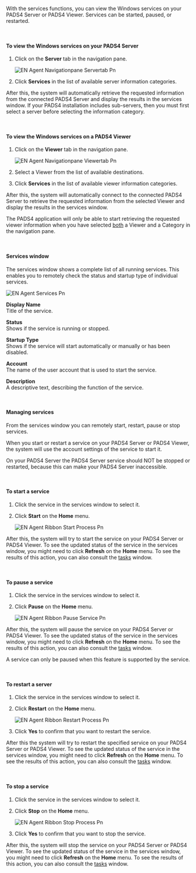 With the services functions, you can view the Windows services on your PADS4 Server or PADS4 Viewer. Services can be started, paused, or restarted.

 

#### **To view the Windows services on your PADS4 Server**

1. Click on the **Server** tab in the navigation pane.

   ![EN Agent Navigationpane Servertab Pn](/images/digital-signage/windows-applications/agent/remote-management-and-monitoring/EN-Agent-Navigationpane-Servertab.png)
2. Click **Services** in the list of available server information categories.

After this, the system will automatically retrieve the requested information from the connected PADS4 Server and display the results in the services window. If your PADS4 installation includes sub-servers, then you must first select a server before selecting the information category.

 

#### **To view the Windows services on a PADS4 Viewer**

1. Click on the **Viewer** tab in the navigation pane.

   ![EN Agent Navigationpane Viewertab Pn](/images/digital-signage/windows-applications/agent/remote-management-and-monitoring/EN-Agent-Navigationpane-Viewertab.png)
2. Select a Viewer from the list of available destinations.
3. Click **Services** in the list of available viewer information categories.

After this, the system will automatically connect to the connected PADS4 Server to retrieve the requested information from the selected Viewer and display the results in the services window.

<Warning>
  The PADS4 application will only be able to start retrieving the requested viewer information when you have selected <u>both</u> a Viewer and a Category in the navigation pane.
</Warning>

 

#### **Services window**

The services window shows a complete list of all running services. This enables you to remotely check the status and startup type of individual services.

![EN Agent Services Pn](/images/digital-signage/windows-applications/agent/remote-management-and-monitoring/EN-Agent-Services.png)

**Display Name**\
Title of the service.

**Status**\
Shows if the service is running or stopped.

**Startup Type**\
Shows if the service will start automatically or manually or has been disabled.

**Account**\
The name of the user account that is used to start the service.

**Description**\
A descriptive text, describing the function of the service.

 

#### **Managing services**

From the services window you can remotely start, restart, pause or stop services.

When you start or restart a service on your PADS4 Server or PADS4 Viewer, the system will use the account settings of the service to start it.

On your PADS4 Server the PADS4 Server service should NOT be stopped or restarted, because this can make your PADS4 Server inaccessible.

 

#### **To start a service**

1. Click the service in the services window to select it.
2. Click **Start** on the **Home** menu.

   ![EN Agent Ribbon Start Process Pn](/images/digital-signage/windows-applications/agent/remote-management-and-monitoring/EN-Agent-RibbonStartProcess.png)

After this, the system will try to start the service on your PADS4 Server or PADS4 Viewer. To see the updated status of the service in the services window, you might need to click **Refresh** on the **Home** menu. To see the results of this action, you can also consult the [tasks](https://pads4documentation.blob.core.windows.net/agent/Content/Main%20Window/Tasks.htm) window.

 

#### **To pause a service**

1. Click the service in the services window to select it.
2. Click **Pause** on the **Home** menu.

   ![EN Agent Ribbon Pause Service Pn](/images/digital-signage/windows-applications/agent/remote-management-and-monitoring/EN-Agent-Ribbon-PauseService.png)

After this, the system will pause the service on your PADS4 Server or PADS4 Viewer. To see the updated status of the service in the services window, you might need to click **Refresh** on the **Home** menu. To see the results of this action, you can also consult the [tasks](https://pads4documentation.blob.core.windows.net/agent/Content/Main%20Window/Tasks.htm) window.

<Tip>
  A service can only be paused when this feature is supported by the service.
</Tip>

 

#### **To restart a server**

1. Click the service in the services window to select it.
2. Click **Restart** on the **Home** menu.

   ![EN Agent Ribbon Restart Process Pn](/images/digital-signage/windows-applications/agent/remote-management-and-monitoring/EN-Agent-Ribbon-RestartProcess.png)
3. Click **Yes** to confirm that you want to restart the service.

After this the system will try to restart the specified service on your PADS4 Server or PADS4 Viewer. To see the updated status of the service in the services window, you might need to click **Refresh** on the **Home** menu. To see the results of this action, you can also consult the [tasks](https://pads4documentation.blob.core.windows.net/agent/Content/Main%20Window/Tasks.htm) window.

 

#### **To stop a service**

1. Click the service in the services window to select it.
2. Click **Stop** on the **Home** menu.

   ![EN Agent Ribbon Stop Process Pn](/images/digital-signage/windows-applications/agent/remote-management-and-monitoring/EN-Agent-Ribbon-StopProcess.png)
3. Click **Yes** to confirm that you want to stop the service.

After this, the system will stop the service on your PADS4 Server or PADS4 Viewer. To see the updated status of the service in the services window, you might need to click **Refresh** on the **Home** menu. To see the results of this action, you can also consult the [tasks](https://pads4documentation.blob.core.windows.net/agent/Content/Main%20Window/Tasks.htm) window.
